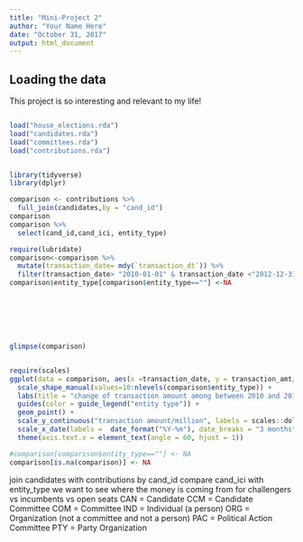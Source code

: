 ```yaml
---
title: "Mini-Project 2"
author: "Your Name Here"
date: "October 31, 2017"
output: html_document
---
```



## Loading the data

This project is so interesting and relevant to my life!

```r

```

```r
load("house_elections.rda")
load("candidates.rda")
load("committees.rda")
load("contributions.rda")


library(tidyverse)
library(dplyr)

comparison <- contributions %>%
  full_join(candidates,by = "cand_id")
comparison
comparison %>% 
  select(cand_id,cand_ici, entity_type)

require(lubridate)
comparison<-comparison %>%
  mutate(transaction_date= mdy(`transaction_dt`)) %>%
  filter(transaction_date> "2010-01-01" & transaction_date <"2012-12-31")
comparison$entity_type[comparison$entity_type==""] <-NA







glimpse(comparison)


require(scales)
ggplot(data = comparison, aes(x =transaction_date, y = transaction_amt/1000000, color = entity_type, shape = entity_type)) +  
  scale_shape_manual(values=10:nlevels(comparison$entity_type)) + 
  labs(title = "change of transaction amount among between 2010 and 2012 on different entity type")+
  guides(color = guide_legend("entity type")) +
  geom_point() +
  scale_y_continuous("transaction amount/million", labels = scales::dollar) +
  scale_x_date(labels =  date_format("%Y-%m"), date_breaks = "3 months") + 
  theme(axis.text.x = element_text(angle = 60, hjust = 1))
```

```r
#comparison[comparison$entity_type==""] <- NA
comparison[is.na(comparison)] <- NA
```

join candidates with contributions by cand_id
compare cand_ici with entity_type
we want to see where the money is coming from for challengers vs incumbents vs open seats CAN = Candidate
CCM = Candidate Committee
COM = Committee
IND = Individual (a person)
ORG = Organization (not a committee and not a person)
PAC = Political Action Committee
PTY = Party Organization


